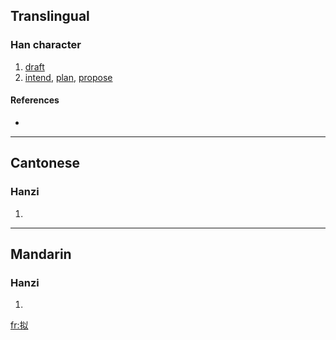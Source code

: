 {{also|擬}}
==Translingual==

===Han character===
{{Han char|rn=64|rad=手|as=05|sn=8|four=|canj=手女戈人 (QVIO)}}

# [[draft]]
# [[intend]], [[plan]], [[propose]]

====References====
* {{Han ref|kx=0427.161|dkj=11984|hdz=31846.020|uh=62DF|ud=25311}}

----

==Cantonese==

===Hanzi===
{{yue-hanzi|jyut=|y=yi5|tra=擬}}

# {{defn|Cantonese}}

----

==Mandarin==

===Hanzi===
{{cmn-hanzi|tra=擬|pin=[[nǐ]] ([[ni3]])|wg=ni<sup>3</sup>}}

# {{defn|Mandarin}}

[[fr:拟]]